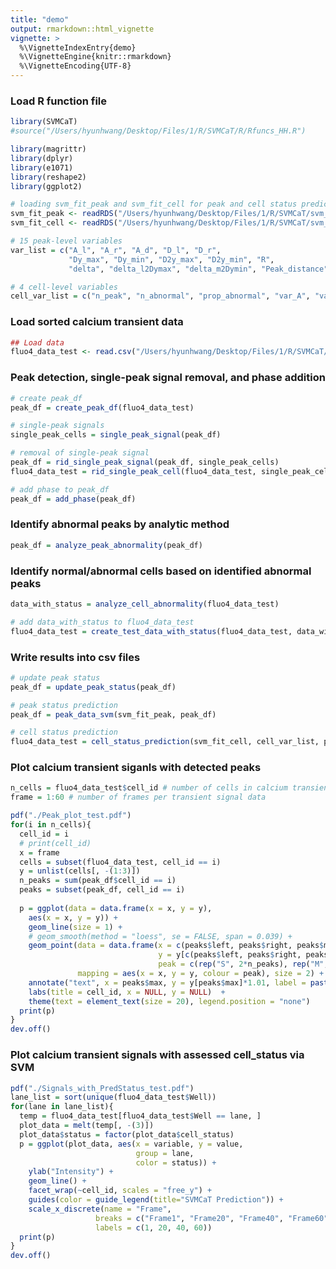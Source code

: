 ```yaml
---
title: "demo"
output: rmarkdown::html_vignette
vignette: >
  %\VignetteIndexEntry{demo}
  %\VignetteEngine{knitr::rmarkdown}
  %\VignetteEncoding{UTF-8}
---
```


### Load R function file
```r
library(SVMCaT)
#source("/Users/hyunhwang/Desktop/Files/1/R/SVMCaT/R/Rfuncs_HH.R")

library(magrittr)
library(dplyr)
library(e1071)
library(reshape2)
library(ggplot2)

# loading svm_fit_peak and svm_fit_cell for peak and cell status prediction
svm_fit_peak <- readRDS("/Users/hyunhwang/Desktop/Files/1/R/SVMCaT/svm_fit_peak.rds")
svm_fit_cell <- readRDS("/Users/hyunhwang/Desktop/Files/1/R/SVMCaT/svm_fit_cell.rds")

# 15 peak-level variables 
var_list = c("A_l", "A_r", "A_d", "D_l", "D_r", 
             "Dy_max", "Dy_min", "D2y_max", "D2y_min", "R", 
             "delta", "delta_l2Dymax", "delta_m2Dymin", "Peak_distance", "Peak_distance_median")

# 4 cell-level variables
cell_var_list = c("n_peak", "n_abnormal", "prop_abnormal", "var_A", "var_delta", "var_R")
```

### Load sorted calcium transient data
```r
## Load data
fluo4_data_test <- read.csv("/Users/hyunhwang/Desktop/Files/1/R/SVMCaT/112119_ca0_1.csv")
```

### Peak detection, single-peak signal removal, and phase addition
```r
# create peak_df
peak_df = create_peak_df(fluo4_data_test)

# single-peak signals 
single_peak_cells = single_peak_signal(peak_df)

# removal of single-peak signal
peak_df = rid_single_peak_signal(peak_df, single_peak_cells)
fluo4_data_test = rid_single_peak_cell(fluo4_data_test, single_peak_cells)

# add phase to peak_df
peak_df = add_phase(peak_df)
```

### Identify abnormal peaks by analytic method
```r
peak_df = analyze_peak_abnormality(peak_df)
```

### Identify normal/abnormal cells based on identified abnormal peaks
```r
data_with_status = analyze_cell_abnormality(fluo4_data_test)

# add data_with_status to fluo4_data_test
fluo4_data_test = create_test_data_with_status(fluo4_data_test, data_with_status)
```

### Write results into csv files
```r
# update peak status
peak_df = update_peak_status(peak_df)

# peak status prediction
peak_df = peak_data_svm(svm_fit_peak, peak_df)

# cell status prediction
fluo4_data_test = cell_status_prediction(svm_fit_cell, cell_var_list, peak_df)
```

### Plot calcium transient siganls with detected peaks 
```r
n_cells = fluo4_data_test$cell_id # number of cells in calcium transient data
frame = 1:60 # number of frames per transient signal data

pdf("./Peak_plot_test.pdf")
for(i in n_cells){
  cell_id = i
  # print(cell_id)
  x = frame
  cells = subset(fluo4_data_test, cell_id == i)
  y = unlist(cells[, -(1:3)])
  n_peaks = sum(peak_df$cell_id == i)
  peaks = subset(peak_df, cell_id == i)
  
  p = ggplot(data = data.frame(x = x, y = y), 
    aes(x = x, y = y)) + 
    geom_line(size = 1) + 
    # geom_smooth(method = "loess", se = FALSE, span = 0.039) +
    geom_point(data = data.frame(x = c(peaks$left, peaks$right, peaks$max),
                                 y = y[c(peaks$left, peaks$right, peaks$max)], 
                                 peak = c(rep("S", 2*n_peaks), rep("M", n_peaks))),
               mapping = aes(x = x, y = y, colour = peak), size = 2) +
    annotate("text", x = peaks$max, y = y[peaks$max]*1.01, label = paste0("peak", 1:n_peaks)) +
    labs(title = cell_id, x = NULL, y = NULL)  +
    theme(text = element_text(size = 20), legend.position = "none")
  print(p)
}
dev.off()
```

### Plot calcium transient signals with assessed cell_status via SVM
```r
pdf("./Signals_with_PredStatus_test.pdf")
lane_list = sort(unique(fluo4_data_test$Well))
for(lane in lane_list){
  temp = fluo4_data_test[fluo4_data_test$Well == lane, ]
  plot_data = melt(temp[, -(3)])
  plot_data$status = factor(plot_data$cell_status)
  p = ggplot(plot_data, aes(x = variable, y = value, 
                            group = lane,
                            color = status)) + 
    ylab("Intensity") +
    geom_line() + 
    facet_wrap(~cell_id, scales = "free_y") + 
    guides(color = guide_legend(title="SVMCaT Prediction")) +
    scale_x_discrete(name = "Frame", 
                   breaks = c("Frame1", "Frame20", "Frame40", "Frame60"), 
                   labels = c(1, 20, 40, 60))
  print(p)
}
dev.off()
```
